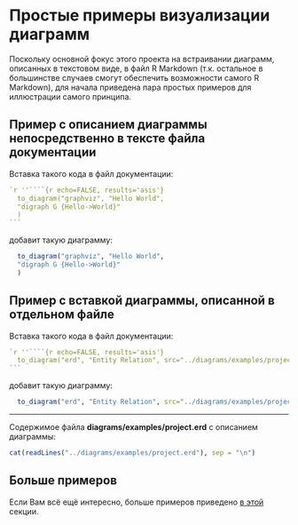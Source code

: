 # Простые примеры визуализации диаграмм

Поскольку основной фокус этого проекта на встраивании диаграмм, описанных в текстовом виде,
в файл R Markdown (т.к. остальное в большинстве случаев смогут обеспечить возможности самого R Markdown),
для начала приведена пара простых примеров для иллюстрации самого принципа.

## Пример с описанием диаграммы непосредственно в тексте файла документации

Вставка такого кода в файл документации:

````R
`r ''````{r echo=FALSE, results='asis'}
  to_diagram("graphviz", "Hello World",
  "digraph G {Hello->World}"
  )
```
````

добавит такую диаграмму:

```r
  to_diagram("graphviz", "Hello World",
  "digraph G {Hello->World}"
  )
```

\newpage

## Пример с вставкой диаграммы, описанной в отдельном файле

Вставка такого кода в файл документации:

`````R
`r ''````{r echo=FALSE, results='asis'}
  to_diagram("erd", "Entity Relation", src="../diagrams/examples/project.erd")
```
`````

добавит такую диаграмму:

``` r
  to_diagram("erd", "Entity Relation", src="../diagrams/examples/project.erd")
```

---

Содержимое файла **diagrams/examples/project.erd** с описанием диаграммы:
```r
cat(readLines("../diagrams/examples/project.erd"), sep = "\n")
```

## Больше примеров

Если Вам всё ещё интересно, больше примеров приведено [в этой](#examplesKroki) секции.

